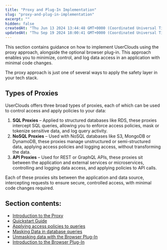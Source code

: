 ```yaml
---
title: "Proxy and Plug-In Implementation"
slug: "proxy-and-plug-in-implementation"
excerpt: ""
hidden: false
createdAt: "Thu Jun 13 2024 13:44:48 GMT+0000 (Coordinated Universal Time)"
updatedAt: "Thu Sep 19 2024 18:00:41 GMT+0000 (Coordinated Universal Time)"
---
```


This section contains guidance on how to implement UserClouds using the proxy approach, alongside the optional browser plug-in. This approach enables you to minimize, control, and log data access in an application with minimal code changes.

The proxy approach is just one of several ways to apply the safety layer in your tech stack.

## Types of Proxies

UserClouds offers three broad types of proxies, each of which can be used to control access and apply policies to your data:

1. **SQL Proxies** – Applied to structured databases like RDS, these proxies intercept SQL queries, allowing you to enforce access policies, mask or tokenize sensitive data, and log query activity.
2. **NoSQL Proxies** – Used with NoSQL databases like S3, MongoDB or DynamoDB, these proxies manage unstructured or semi-structured data, applying access policies and logging access, without transforming the data.
3. **API Proxies** – Used for REST or GraphQL APIs, these proxies sit between the application and external services or microservices, controlling and logging data access, and applying policies to API calls.

Each of these proxies sits between the application and data source, intercepting requests to ensure secure, controlled access, with minimal code changes required.

## Section contents:

- [Introduction to the Proxy](/docs/guides/proxy-and-plug-in-implementation/1-proxy-introduction)
- [Quickstart Guide](/docs/guides/proxy-and-plug-in-implementation/2-sql-shim)
- [Applying access policies to queries](/docs/guides/proxy-and-plug-in-implementation/3-applying-access-policies-to-queries)
- [Masking Data in database queries](/docs/guides/proxy-and-plug-in-implementation/4-masking-data-using-the-sql-shim)
- [Unmasking data with the Browser Plug-In](/docs/guides/proxy-and-plug-in-implementation/5-unmasking-data-using-the-browser-plug-in)
- [Introduction to the Browser Plug-In](/docs/guides/proxy-and-plug-in-implementation/6-userclouds-browser-plug-in-documentation)
